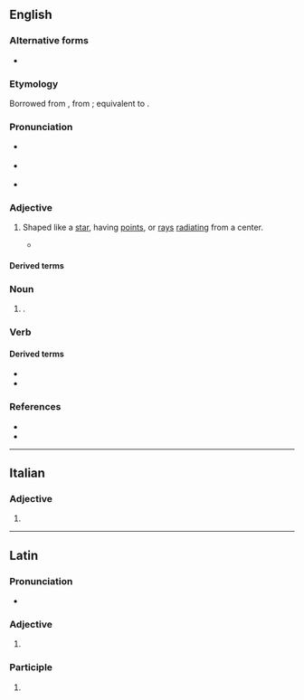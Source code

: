 ==English==

===Alternative forms===
* {{alt|en|stellated}} {{q|adjective}}

===Etymology===
{{root|en|ine-pro|*h₂eHs-}}

Borrowed from {{bor|en|la|stēllātus||starry}}, from {{af|la|stēlla|-ātus|t1=star|t2=-ate|pos2=adjectival suffix|nocat=1}}; equivalent to {{af|en|stella|-ate}}.

===Pronunciation===
* {{a|RP}} {{IPA|en|/ˈstɛl.eɪt/|/ˈstɛl.ət/}}
* {{a|GA}} {{IPA|en|/ˈstɛlˌeɪt/}}
* {{rhymes|en|ɛleɪt|ɛlət}}

===Adjective===
{{en-adj|-}}

# Shaped like a [[star]], having [[point]]s, or [[ray]]s [[radiate|radiating]] from a center.
#: {{ux|en|'''stellate''' cells}}
#: {{ux|en|'''stellate''' flowers}}
#* {{quote-book|en|author=Vincent J. M. Di Maio|title=Gunshot Wounds: Practical Aspects of Firearms, Ballistics, and Forensic Techniques|edition=second|year=1998|publisher=CRC Press|pageurl=https://books.google.com/books?id=VbrDbbHAflsC&pg=PA92&dq=%22exit+wounds%22&hl=&cd=11&source=gbs_api#v=onepage&q=%22exit%20wounds%22&f=false|isbn=978-1-4200-4837-7|page=92|passage=Exit wounds can be '''stellate''', slit-like, crescent, circular, or completely irregular (Figure 4.23).}}

====Derived terms====
{{col3|en
|stellate cell
|stellate ganglion
|stellectomy
|folliculostellate
|substellate}}

===Noun===
{{en-noun}}

# {{lb|en|cytology}} {{ellipsis of|en|stellate cell}}.

===Verb===
{{en-verb}}

{{rfdef|en}}

====Derived terms====
* {{l|en|stellated}}
* {{l|en|stellation}}

===References===
* {{R:Lexico}}
* {{R:MWO}}

----

==Italian==

===Adjective===
{{head|it|adjective form}}

# {{inflection of|it|stellato||f|p}}

----

==Latin==

===Pronunciation===
* {{la-IPA|stēllāte}}

===Adjective===
{{la-adj-form|stēllāte}}

# {{inflection of|la|stēllātus||voc|m|s}}

===Participle===
{{la-part-form|stēllāte}}

# {{inflection of|la|stēllātus||voc|m|s}}
